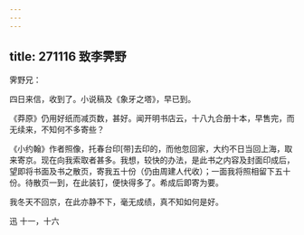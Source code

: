 ```yaml
---
---
---
```

title: 271116 致李霁野
---




霁野兄：

四日来信，收到了。小说稿及《象牙之塔》，早已到。

《莽原》仍用好纸而减页数，甚好。闻开明书店云，十八九合册十本，早售完，而无续来，不知何不多寄些？

《小约翰》作者照像，托春台印[带]去印的，而他忽回家，大约不日当回上海，取来寄京。现在向我索取者甚多。我想，较快的办法，是此书之内容及封面印成后，望即将书面及书之散页，寄我五十份（仍由周建人代收）；一面我将照相留下五十份。待散页一到，在此装钉，便快得多了。希成后即寄为要。

我冬天不回京，在此亦静不下，毫无成绩，真不知如何是好。

迅 十一，十六